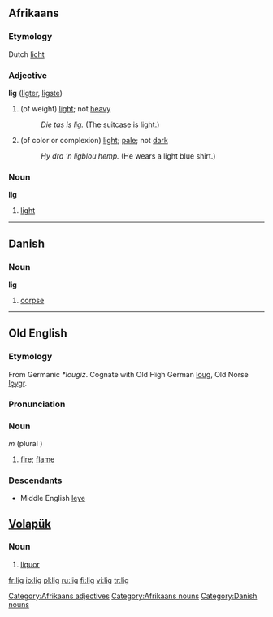 ==Afrikaans==
===Etymology===
Dutch [[licht]]
===Adjective===
'''lig''' ([[ligter]], [[ligste]])

# (of weight) [[light]]; not [[heavy]]
#: ''Die tas is lig.'' (The suitcase is light.)
# (of color or complexion) [[light]]; [[pale]]; not [[dark]]
#: ''Hy dra 'n ligblou hemp.'' (He wears a light blue shirt.)

===Noun===
'''lig'''

# [[light]]

[[Category:Afrikaans adjectives]]
[[Category:Afrikaans nouns]]

----

==Danish==
===Noun===
'''lig'''

# [[corpse]]

[[Category:Danish nouns]]

----

==Old English==

===Etymology===
From Germanic ''*lougiz''.  Cognate with Old High German [[loug]], Old Norse [[lǫygr]].

===Pronunciation===
{{IPA|/li:j/}}

===Noun===
{{Unicode|'''līġ'''}} ''m'' (plural {{Unicode|'''[[ligas|līgas]]'''}})
# [[fire]]; [[flame]]

===Descendants===
*Middle English [[leye]]

== [[Volapük]] == 
===Noun=== 
# [[liquor]]

[[fr:lig]]
[[io:lig]]
[[pl:lig]]
[[ru:lig]]
[[fi:lig]]
[[vi:lig]]
[[tr:lig]]